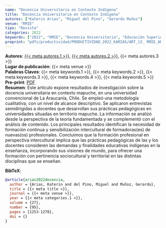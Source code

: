 ```yaml
---
name: "Docencia Universitaria en Contexto Indígena"
title: "Docencia Universitaria en Contexto Indígena" 
autores: ["Katerin Arias", "Miguel del Pino", "Gerardo Muñoz"]
venue: "RMIE"
tipo: "Revista"
categories: 2022
keywords: ["2022", "RMIE", "Docencia Universitaria", "Educación Superior", "Interculturalidad"]
preprint: "pdfs/productividad/PRODUCTIVIDAD_2022_KARIAS/ART_13_ RMIE_ARIAS_DEL PINO_MUÑOZ_2022_SCOPUS.pdf"
---
```

**Autores**: [{{< meta autores.1 >}}](../members/current/Katerin Arias.qmd), [{{< meta autores.2 >}}](../members/current/Miguel del Pino.qmd), {{< meta autores.3 >}}  
**Lugar de publicación**: {{< meta venue >}}     
**Palabras Claves**: {{< meta keywords.1 >}}, {{< meta keywords.2 >}}, {{< meta keywords.3 >}}, {{< meta keywords.4 >}}, {{< meta keywords.5 >}}  
**Pre-print**: [PDF](../{{< meta preprint >}})    
**Resumen**: Este artículo expone resultados de investigación sobre la docencia universitaria en contexto mapuche, en una universidad convencional de La Araucanía, Chile. Se empleó una metodología cualitativa, con un nivel de alcance descriptivo. Se aplicaron entrevistas semidirigidas a docentes que desarrollan sus prácticas pedagógicas en universidades situadas en territorio mapuche. La información se analizó desde la perspectiva de la teoría fundamentada y se complementó con el análisis de contenido. Los principales resultados identifican la necesidad de formación continua y sensibilización intercultural de formadoras(es) de nuevas(os) profesionales. Concluimos que la formación profesional en perspectiva intercultural implica que las prácticas pedagógicas de las y los docentes consideren las demandas y finalidades educativas indígenas en la enseñanza, incorporando sus visiones de mundo, para ofrecer una formación con pertinencia sociocultural y territorial en las distintas disciplinas que se enseñan.


**BibTeX**:
```bibtex
@article{arias2022docencia,
  author = {Arias, Katerin and del Pino, Miguel and Muñoz, Gerardo},
  title = {{< meta title >}},
  journal = {{< meta venue >}},
  year = {{< meta categories.1 >}},
  volume = {27},
  number = {95},
  pages = {1253-1278},
  doi = {}
}
```
